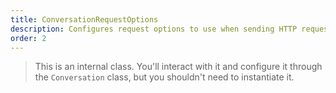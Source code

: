```yaml
---
title: ConversationRequestOptions
description: Configures request options to use when sending HTTP requests to OpenAI's API.
order: 2
---
```


> This is an internal class. You'll interact with it and configure it through the `Conversation` class, but you shouldn't need to instantiate it.

<UnderConstruction path="classes/ConversationRequestOptions.html" />
